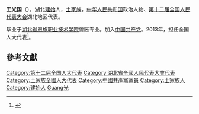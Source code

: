 '''王光国'''（{{bd|1971年||}}），湖北[[建始|建始]]人，[[土家族|土家族]]，[[中华人民共和国|中华人民共和国]]政治人物、[[第十二届全国人民代表大会|第十二届全国人民代表大会]]湖北地区代表。

毕业于[[湖北省恩施职业技术学院|湖北省恩施职业技术学院]]兽医专业。加入[[中国共产党|中国共产党]]。2013年，担任全国人大代表<ref>{{cite news|title=全国人大代表信息-王光国|url= http://210.82.31.1:8084/delegate/viewDelegate.action?dbid=121536|accessdate=2013-04-05|newspaper=全国人大网}}</ref>。

==參考文獻==
{{reflist}}
{{中国政治人物小作品}}
{{DEFAULTSORT:Wang王}}
[[Category:第十二届全国人大代表|Category:第十二届全国人大代表]]
[[Category:湖北省全國人民代表大會代表|Category:湖北省全國人民代表大會代表]]
[[Category:土家族全國人大代表|Category:土家族全國人大代表]]
[[Category:中國共產黨黨員|Category:中國共產黨黨員]]
[[Category:土家族人|Category:土家族人]]
[[Category:建始人|Category:建始人]]
[[Category:王姓|Guang光]]